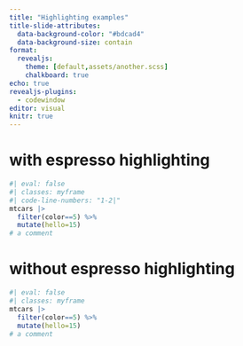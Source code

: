 ```yaml
---
title: "Highlighting examples"
title-slide-attributes: 
  data-background-color: "#bdcad4"
  data-background-size: contain
format: 
  revealjs:
    theme: [default,assets/another.scss]
    chalkboard: true
echo: true
revealjs-plugins:
  - codewindow
editor: visual
knitr: true
---
```


# with espresso highlighting {background-color="aquamarine"}

::: express
```r
#| eval: false
#| classes: myframe
#| code-line-numbers: "1-2|"
mtcars |>
  filter(color==5) %>%
  mutate(hello=15)
# a comment

```
:::

# without espresso highlighting {background-color="aquamarine"}

```r
#| eval: false
#| classes: myframe
mtcars |>
  filter(color==5) %>%
  mutate(hello=15)
# a comment

```
